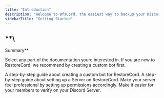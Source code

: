 ```yaml
---
title: "Introduction"
description: "Welcome to BfsCord, the easiest way to backup your Discord server!"
sidebarTitle: "Getting Started"
---
```


## **\
Summary**

Select any part of the documentation youre interested in. If you are new to RestoreCord, we recommend by creating a custom bot first.

<CardGroup cols="2">
  <Card title="Create a Custom bot" icon="robot" href="https://mintlify.com/docs/quickstart">
    A step-by-step guide about creating a custom bot for RestoreCord.
  </Card>
  <Card title="Create a Server" icon="server" href="https://mintlify.com/docs/development">
    A step-by-step guide about setting up a Server on RestoreCord.
  </Card>
  <Card title="Setup channel permissions" icon="lock">
    Make your server feel professional by setting up permissions accordingly.
  </Card>
  <Card title="Create a verify message" icon="border-top-left">
    Make it easier for your members to verify on your Discord Server.
  </Card>
</CardGroup>